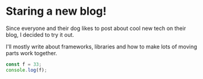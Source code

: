# Staring a new blog!

Since everyone and their dog likes to post about cool new tech on their blog, I decided to try it out.

I'll mostly write about frameworks, libraries and how to make lots of moving parts work together.

```ts
const f = 33;
console.log(f);
```
